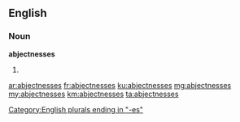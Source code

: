 ==English==

===Noun===
'''abjectnesses'''

# {{plural of|abjectness}}

[[Category:English plurals ending in "-es"]]

[[ar:abjectnesses]]
[[fr:abjectnesses]]
[[ku:abjectnesses]]
[[mg:abjectnesses]]
[[my:abjectnesses]]
[[km:abjectnesses]]
[[ta:abjectnesses]]